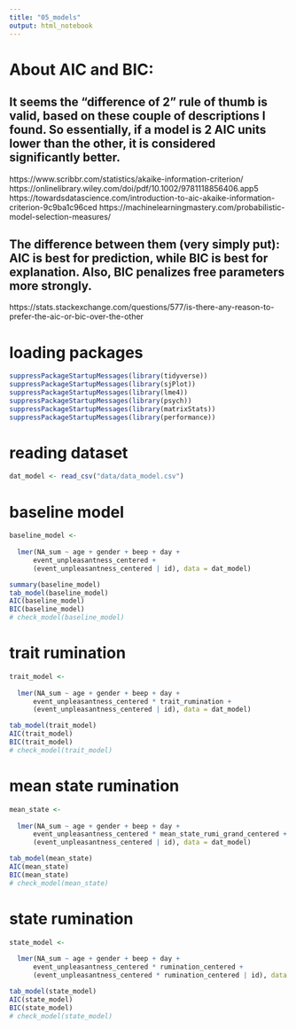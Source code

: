 ```yaml
---
title: "05_models"
output: html_notebook
---
```


# About AIC and BIC:

## It seems the "difference of 2" rule of thumb is valid, based on these couple of descriptions I found. So essentially, if a model is 2 AIC units lower than the other, it is considered significantly better.
https://www.scribbr.com/statistics/akaike-information-criterion/
https://onlinelibrary.wiley.com/doi/pdf/10.1002/9781118856406.app5
https://towardsdatascience.com/introduction-to-aic-akaike-information-criterion-9c9ba1c96ced
https://machinelearningmastery.com/probabilistic-model-selection-measures/

## The difference between them (very simply put): AIC is best for prediction, while BIC is best for explanation. Also, BIC penalizes free parameters more strongly.
https://stats.stackexchange.com/questions/577/is-there-any-reason-to-prefer-the-aic-or-bic-over-the-other



# loading packages
```r
suppressPackageStartupMessages(library(tidyverse))
suppressPackageStartupMessages(library(sjPlot))
suppressPackageStartupMessages(library(lme4))
suppressPackageStartupMessages(library(psych))
suppressPackageStartupMessages(library(matrixStats))
suppressPackageStartupMessages(library(performance))
```


# reading dataset
```r
dat_model <- read_csv("data/data_model.csv")
```


# baseline model
```r
baseline_model <-
  
  lmer(NA_sum ~ age + gender + beep + day + 
      event_unpleasantness_centered +
      (event_unpleasantness_centered | id), data = dat_model)

summary(baseline_model)
tab_model(baseline_model)
AIC(baseline_model)
BIC(baseline_model)
# check_model(baseline_model)
```


# trait rumination
```r
trait_model <-
  
  lmer(NA_sum ~ age + gender + beep + day + 
      event_unpleasantness_centered * trait_rumination + 
      (event_unpleasantness_centered | id), data = dat_model)

tab_model(trait_model)
AIC(trait_model)
BIC(trait_model)
# check_model(trait_model)
```


# mean state rumination
```r
mean_state <-
  
  lmer(NA_sum ~ age + gender + beep + day + 
      event_unpleasantness_centered * mean_state_rumi_grand_centered + 
      (event_unpleasantness_centered | id), data = dat_model)

tab_model(mean_state)
AIC(mean_state)
BIC(mean_state)
# check_model(mean_state)
```


# state rumination
```r
state_model <-
  
  lmer(NA_sum ~ age + gender + beep + day + 
      event_unpleasantness_centered * rumination_centered + 
      (event_unpleasantness_centered * rumination_centered | id), data = dat_model)

tab_model(state_model)
AIC(state_model)
BIC(state_model)
# check_model(state_model)
```
